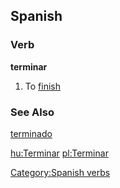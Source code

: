 ==Spanish==
=== Verb ===
[[Category:Spanish verbs]]
'''terminar'''

# To [[finish]]
===See Also===
[[terminado]]

[[hu:Terminar]]
[[pl:Terminar]]